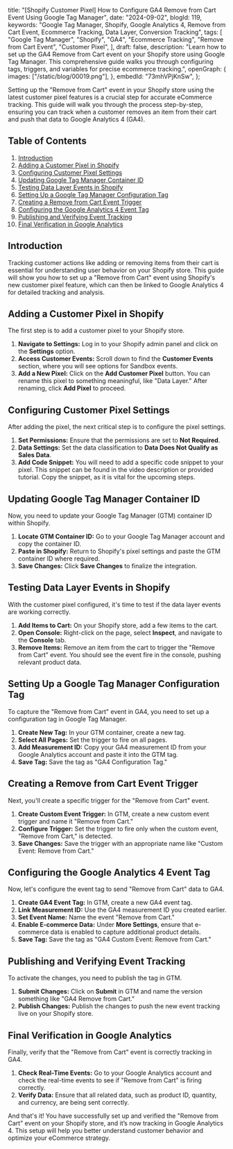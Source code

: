   title:
    "[Shopify Customer Pixel] How to Configure GA4 Remove from Cart Event Using Google Tag Manager",
  date: "2024-09-02",
  blogId: 119,
  keywords:
    "Google Tag Manager, Shopify, Google Analytics 4, Remove from Cart Event, Ecommerce Tracking, Data Layer, Conversion Tracking",
  tags: [
    "Google Tag Manager",
    "Shopify",
    "GA4",
    "Ecommerce Tracking",
    "Remove from Cart Event",
    "Customer Pixel",
  ],
  draft: false,
  description:
    "Learn how to set up the GA4 Remove from Cart event on your Shopify store using Google Tag Manager. This comprehensive guide walks you through configuring tags, triggers, and variables for precise ecommerce tracking.",
  openGraph: {
    images: ["/static/blog/00019.png"],
  },
  embedId: "73mhVPjKnSw",
};

<BlogHeader metadata={metadata} />

Setting up the "Remove from Cart" event in your Shopify store using the latest customer pixel features is a crucial step for accurate eCommerce tracking. This guide will walk you through the process step-by-step, ensuring you can track when a customer removes an item from their cart and push that data to Google Analytics 4 (GA4).

## Table of Contents

1. [Introduction](#introduction)
2. [Adding a Customer Pixel in Shopify](#adding-a-customer-pixel-in-shopify)
3. [Configuring Customer Pixel Settings](#configuring-customer-pixel-settings)
4. [Updating Google Tag Manager Container ID](#updating-google-tag-manager-container-id)
5. [Testing Data Layer Events in Shopify](#testing-data-layer-events-in-shopify)
6. [Setting Up a Google Tag Manager Configuration Tag](#setting-up-a-google-tag-manager-configuration-tag)
7. [Creating a Remove from Cart Event Trigger](#creating-a-remove-from-cart-event-trigger)
8. [Configuring the Google Analytics 4 Event Tag](#configuring-the-google-analytics-4-event-tag)
9. [Publishing and Verifying Event Tracking](#publishing-and-verifying-event-tracking)
10. [Final Verification in Google Analytics](#final-verification-in-google-analytics)

## Introduction

Tracking customer actions like adding or removing items from their cart is essential for understanding user behavior on your Shopify store. This guide will show you how to set up a "Remove from Cart" event using Shopify's new customer pixel feature, which can then be linked to Google Analytics 4 for detailed tracking and analysis.

## Adding a Customer Pixel in Shopify

The first step is to add a customer pixel to your Shopify store.

1. **Navigate to Settings:** Log in to your Shopify admin panel and click on the **Settings** option.
2. **Access Customer Events:** Scroll down to find the **Customer Events** section, where you will see options for Sandbox events.
3. **Add a New Pixel:** Click on the **Add Customer Pixel** button. You can rename this pixel to something meaningful, like "Data Layer." After renaming, click **Add Pixel** to proceed.

<DataLayerCodeBlock fileName="remove_from_cart.js" />

## Configuring Customer Pixel Settings

After adding the pixel, the next critical step is to configure the pixel settings.

1. **Set Permissions:** Ensure that the permissions are set to **Not Required**.
2. **Data Settings:** Set the data classification to **Data Does Not Qualify as Sales Data**.
3. **Add Code Snippet:** You will need to add a specific code snippet to your pixel. This snippet can be found in the video description or provided tutorial. Copy the snippet, as it is vital for the upcoming steps.

## Updating Google Tag Manager Container ID

Now, you need to update your Google Tag Manager (GTM) container ID within Shopify.

1. **Locate GTM Container ID:** Go to your Google Tag Manager account and copy the container ID.
2. **Paste in Shopify:** Return to Shopify's pixel settings and paste the GTM container ID where required.
3. **Save Changes:** Click **Save Changes** to finalize the integration.

## Testing Data Layer Events in Shopify

With the customer pixel configured, it's time to test if the data layer events are working correctly.

1. **Add Items to Cart:** On your Shopify store, add a few items to the cart.
2. **Open Console:** Right-click on the page, select **Inspect**, and navigate to the **Console** tab.
3. **Remove Items:** Remove an item from the cart to trigger the "Remove from Cart" event. You should see the event fire in the console, pushing relevant product data.

## Setting Up a Google Tag Manager Configuration Tag

To capture the "Remove from Cart" event in GA4, you need to set up a configuration tag in Google Tag Manager.

1. **Create New Tag:** In your GTM container, create a new tag.
2. **Select All Pages:** Set the trigger to fire on all pages.
3. **Add Measurement ID:** Copy your GA4 measurement ID from your Google Analytics account and paste it into the GTM tag.
4. **Save Tag:** Save the tag as "GA4 Configuration Tag."

## Creating a Remove from Cart Event Trigger

Next, you'll create a specific trigger for the "Remove from Cart" event.

1. **Create Custom Event Trigger:** In GTM, create a new custom event trigger and name it "Remove from Cart."
2. **Configure Trigger:** Set the trigger to fire only when the custom event, "Remove from Cart," is detected.
3. **Save Changes:** Save the trigger with an appropriate name like "Custom Event: Remove from Cart."

## Configuring the Google Analytics 4 Event Tag

Now, let's configure the event tag to send "Remove from Cart" data to GA4.

1. **Create GA4 Event Tag:** In GTM, create a new GA4 event tag.
2. **Link Measurement ID:** Use the GA4 measurement ID you created earlier.
3. **Set Event Name:** Name the event "Remove from Cart."
4. **Enable E-commerce Data:** Under **More Settings**, ensure that e-commerce data is enabled to capture additional product details.
5. **Save Tag:** Save the tag as "GA4 Custom Event: Remove from Cart."

## Publishing and Verifying Event Tracking

To activate the changes, you need to publish the tag in GTM.

1. **Submit Changes:** Click on **Submit** in GTM and name the version something like "GA4 Remove from Cart."
2. **Publish Changes:** Publish the changes to push the new event tracking live on your Shopify store.

## Final Verification in Google Analytics

Finally, verify that the "Remove from Cart" event is correctly tracking in GA4.

1. **Check Real-Time Events:** Go to your Google Analytics account and check the real-time events to see if "Remove from Cart" is firing correctly.
2. **Verify Data:** Ensure that all related data, such as product ID, quantity, and currency, are being sent correctly.

And that's it! You have successfully set up and verified the "Remove from Cart" event on your Shopify store, and it’s now tracking in Google Analytics 4. This setup will help you better understand customer behavior and optimize your eCommerce strategy.
